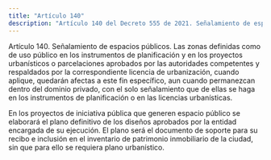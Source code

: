 ```yaml
---
title: "Artículo 140"
description: "Artículo 140 del Decreto 555 de 2021. Señalamiento de espacios públicos."
---
```


Artículo 140. Señalamiento de espacios públicos. Las zonas definidas como de uso público en los instrumentos de planificación y en los proyectos urbanísticos o parcelaciones aprobados por las autoridades competentes y respaldados por la correspondiente licencia de urbanización, cuando aplique, quedarán afectas a este fin específico, aun cuando permanezcan dentro del dominio privado, con el solo señalamiento que de ellas se haga en los instrumentos de planificación o en las licencias urbanísticas.
 
En los proyectos de iniciativa pública que generen espacio público se elaborará el plano definitivo de los diseños aprobados por la entidad encargada de su ejecución. El plano será el documento de soporte para su recibo e inclusión en el inventario de patrimonio inmobiliario de la ciudad, sin que para ello se requiera plano urbanístico.